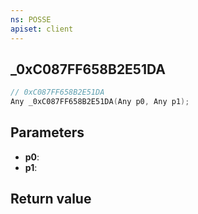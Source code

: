 ```yaml
---
ns: POSSE
apiset: client
---
```

## _0xC087FF658B2E51DA

```c
// 0xC087FF658B2E51DA
Any _0xC087FF658B2E51DA(Any p0, Any p1);
```


## Parameters
* **p0**:
* **p1**:

## Return value